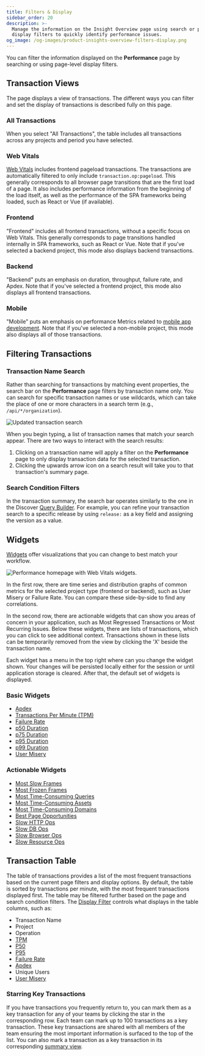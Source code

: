 ```yaml
---
title: Filters & Display
sidebar_order: 20
description: >-
  Manage the information on the Insight Overview page using search or page-level
  display filters to quickly identify performance issues.
og_image: /og-images/product-insights-overview-filters-display.png
---
```


You can filter the information displayed on the **Performance** page by searching or using page-level display filters.

## Transaction Views

The page displays a view of transactions. The different ways you can filter and set the display of transactions is described fully on this page.

### All Transactions

When you select "All Transactions", the table includes all transactions across any projects and period you have selected.

### Web Vitals

[Web Vitals](/product/insights/web-vitals/) includes frontend pageload transactions. The transactions are automatically filtered to only include `transaction.op:pageload`. This generally corresponds to all browser page transitions that are the first load of a page. It also includes performance information from the beginning of the load itself, as well as the performance of the SPA frameworks being loaded, such as React or Vue (if available).

### Frontend

"Frontend" includes all frontend transactions, without a specific focus on Web Vitals. This generally corresponds to page transitions handled internally in SPA frameworks, such as React or Vue. Note that if you've selected a backend project, this mode also displays backend transactions.

### Backend

"Backend" puts an emphasis on duration, throughput, failure rate, and Apdex. Note that if you've selected a frontend project, this mode also displays all frontend transactions.

### Mobile

"Mobile" puts an emphasis on performance Metrics related to [mobile app development](/product/insights/mobile/). Note that if you've selected a non-mobile project, this mode also displays all of those transactions.

## Filtering Transactions

### Transaction Name Search

Rather than searching for transactions by matching event properties, the search bar on the **Performance** page filters by transaction name only. You can search for specific transaction names or use wildcards, which can take the place of one or more characters in a search term (e.g., `/api/*/organization`).

![Updated transaction search](./img/transaction-name-search.png)

When you begin typing, a list of transaction names that match your search appear. There are two ways to interact with the search results:

1. Clicking on a transaction name will apply a filter on the **Performance** page to only display transaction data for the selected transaction.
2. Clicking the upwards arrow icon on a search result will take you to that transaction's summary page.

### Search Condition Filters

In the transaction summary, the search bar operates similarly to the one in the Discover [Query Builder](/product/explore/discover-queries/query-builder/#filter-by-search-conditions). For example, you can refine your transaction search to a specific release by using `release:` as a key field and assigning the version as a value.

## Widgets

[Widgets](/product/insights/overview/filters-display/widgets/) offer visualizations that you can change to best match your workflow.

![Performance homepage with Web Vitals widgets.](./img/01_half_widget_frontend.png)

In the first row, there are time series and distribution graphs of common metrics for the selected project type (frontend or backend), such as User Misery or Failure Rate. You can compare these side-by-side to find any correlations.

In the second row, there are actionable widgets that can show you areas of concern in your application, such as Most Regressed Transactions or Most Recurring Issues. Below these widgets, there are lists of transactions, which you can click to see additional context. Transactions shown in these lists can be temporarily removed from the view by clicking the 'X' beside the transaction name.

Each widget has a menu in the top right where can you change the widget shown. Your changes will be persisted locally either for the session or until application storage is cleared. After that, the default set of widgets is displayed.

### Basic Widgets

- [Apdex](/product/insights/overview/metrics/#apdex)
- [Transactions Per Minute (TPM)](/product/insights/overview/metrics/#throughput-total-tpm-tps)
- [Failure Rate](/product/insights/overview/metrics/#failure-rate)
- [p50 Duration](/product/insights/overview/metrics/#p50-threshold)
- [p75 Duration](/product/insights/overview/metrics/#p75-threshold)
- [p95 Duration](/product/insights/overview/metrics/#p95-threshold)
- [p99 Duration](/product/insights/overview/metrics/#p99-threshold)
- [User Misery](/product/insights/overview/metrics/#user-misery)

### Actionable Widgets

- [Most Slow Frames](/product/insights/overview/filters-display/widgets/#most-slow-frames)
- [Most Frozen Frames](/product/insights/overview/filters-display/widgets/#most-frozen-frames)
- [Most Time-Consuming Queries](/product/insights/overview/filters-display/widgets/#most-time-consuming-queries)
- [Most Time-Consuming Assets](/product/insights/overview/filters-display/widgets/#most-time-consuming-assets)
- [Most Time-Consuming Domains](/product/insights/overview/filters-display/widgets/#most-time-consuming-domains)
- [Best Page Opportunities](/product/insights/overview/filters-display/widgets/#best-page-opportunities)
- [Slow HTTP Ops](/product/insights/overview/filters-display/widgets/#slow-http-ops)
- [Slow DB Ops](/product/insights/overview/filters-display/widgets/#slow-db-ops)
- [Slow Browser Ops](/product/insights/overview/filters-display/widgets/#slow-browser-ops)
- [Slow Resource Ops](/product/insights/overview/filters-display/widgets/#slow-resource-ops)

## Transaction Table

The table of transactions provides a list of the most frequent transactions based on the current page filters and display options. By default, the table is sorted by transactions per minute, with the most frequent transactions displayed first. The table may be filtered further based on the page and search condition filters.
The [Display Filter](#display-filter) controls what displays in the table columns, such as:

- Transaction Name
- Project
- Operation
- [TPM](/product/insights/overview/metrics/#throughput-total-tpm-tps)
- [P50](/product/insights/overview/metrics/#average-transaction-duration)
- [P95](/product/insights/overview/metrics/#p95-threshold)
- [Failure Rate](/product/insights/overview/metrics/#failure-rate)
- [Apdex](/product/insights/overview/metrics/#apdex)
- Unique Users
- [User Misery](/product/insights/overview/metrics/#user-misery)

### Starring Key Transactions

If you have transactions you frequently return to, you can mark them as a key transaction for any of your teams by clicking the star in the corresponding row. Each team can mark up to 100 transactions as a key transaction. These key transactions are shared with all members of the team ensuring the most important information is surfaced to the top of the list. You can also mark a transaction as a key transaction in its corresponding [summary view](/product/insights/overview/transaction-summary/#starring-key-transactions).
